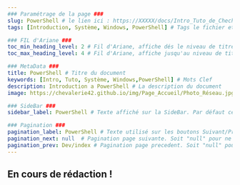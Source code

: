 ---
### Paramétrage de la page ###
slug: PowerShell # le lien ici : https://XXXXX/docs/Intro_Tuto_de_Cheche
tags: [Introduction, Système, Windows, PowerShell] # Tags le fichier et permet de grouper par mots clef

### FIL d'Ariane ###
toc_min_heading_level: 2 # Fil d'Ariane, affiche dés le niveau de titre 2. Par Défaut : 2
toc_max_heading_level: 4 # Fil d'Ariane, affiche jusqu'au niveau de titre 4. Par défaut : 3

### MetaData ###
title: PowerShell # Titre du document
keywords: [Intro, Tuto, Système, Windows,PowerShell] # Mots Clef
description: Introduction a PowerShell # La description du document
image: https://chevalerie42.github.io/img/Page_Accueil/Photo_Réseau.jpg # Image utilisé par les liens vers cette page. A 1ere vue il faut privilégier les liens externe

### SideBar ###
sidebar_label: PowerShell # Texte affiché sur la SideBar. Par défaut ce sera le "title"

### Pagination ###
pagination_label: PowerShell # Texte utilisé sur les boutons Suivant/Précédent. Par defaut "Title"
pagination_next: null  # Pagination page suivante. Soit "null" pour ne pas en ajotuer. Soit dossier/fichier (Réseau/Intro_Reseau)
pagination_prev: Dev/index # Pagination page precedent. Soit "null" pour ne pas en ajotuer. Soit dossier/fichier (Réseau/Intro_Reseau)
---

## En cours de rédaction !